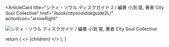 <ArticleCard
  title="シティ・ソウル ディスクガイド 2 / 編著 小渕 晃, 著者 City Soul Collective"
  href="/book/citysouldiskguide2L/"
  actionIcon="arrowRight"
>

![シティ・ソウル ディスクガイド / 編著 小渕 晃, 著者 City Soul Collective](../../images/books/citysouldiskguide2.jpg) 
</ArticleCard>

  return (
    <>
      {children}
    </>
  );
}